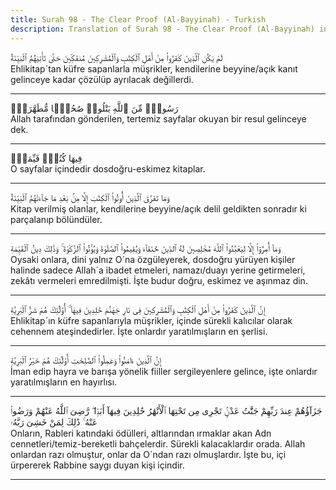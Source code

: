 ```yaml
---
title: Surah 98 - The Clear Proof (Al-Bayyinah) - Turkish
description: Translation of Surah 98 - The Clear Proof (Al-Bayyinah) in Turkish
---
```





<Aside type="quran" title="1">
لَمْ يَكُنِ ٱلَّذِينَ كَفَرُوا۟ مِنْ أَهْلِ ٱلْكِتَٰبِ وَٱلْمُشْرِكِينَ مُنفَكِّينَ حَتَّىٰ تَأْتِيَهُمُ ٱلْبَيِّنَةُ
</Aside>

<Aside type="reference" title="1">
Ehlikitap´tan küfre sapanlarla müşrikler, kendilerine beyyine/açık kanıt gelinceye kadar çözülüp ayrılacak değillerdi.
</Aside>

---

<Aside type="quran" title="2">
رَسُولٌۭ مِّنَ ٱللَّهِ يَتْلُوا۟ صُحُفًۭا مُّطَهَّرَةًۭ
</Aside>

<Aside type="reference" title="2">
Allah tarafından gönderilen, tertemiz sayfalar okuyan bir resul gelinceye dek.
</Aside>

---

<Aside type="quran" title="3">
فِيهَا كُتُبٌۭ قَيِّمَةٌۭ
</Aside>

<Aside type="reference" title="3">
O sayfalar içindedir dosdoğru-eskimez kitaplar.
</Aside>

---

<Aside type="quran" title="4">
وَمَا تَفَرَّقَ ٱلَّذِينَ أُوتُوا۟ ٱلْكِتَٰبَ إِلَّا مِنۢ بَعْدِ مَا جَآءَتْهُمُ ٱلْبَيِّنَةُ
</Aside>

<Aside type="reference" title="4">
Kitap verilmiş olanlar, kendilerine beyyine/açık delil geldikten sonradır ki parçalanıp bölündüler.
</Aside>

---

<Aside type="quran" title="5">
وَمَآ أُمِرُوٓا۟ إِلَّا لِيَعْبُدُوا۟ ٱللَّهَ مُخْلِصِينَ لَهُ ٱلدِّينَ حُنَفَآءَ وَيُقِيمُوا۟ ٱلصَّلَوٰةَ وَيُؤْتُوا۟ ٱلزَّكَوٰةَ ۚ وَذَٰلِكَ دِينُ ٱلْقَيِّمَةِ
</Aside>

<Aside type="reference" title="5">
Oysaki onlara, dini yalnız O´na özgüleyerek, dosdoğru yürüyen kişiler halinde sadece Allah´a ibadet etmeleri, namazı/duayı yerine getirmeleri, zekâtı vermeleri emredilmişti. İşte budur doğru, eskimez ve aşınmaz din.
</Aside>

---

<Aside type="quran" title="6">
إِنَّ ٱلَّذِينَ كَفَرُوا۟ مِنْ أَهْلِ ٱلْكِتَٰبِ وَٱلْمُشْرِكِينَ فِى نَارِ جَهَنَّمَ خَٰلِدِينَ فِيهَآ ۚ أُو۟لَٰٓئِكَ هُمْ شَرُّ ٱلْبَرِيَّةِ
</Aside>

<Aside type="reference" title="6">
Ehlikitap´ın küfre sapanlarıyla müşrikler, içinde sürekli kalıcılar olarak cehennem ateşindedirler. İşte onlardır yaratılmışların en şerlisi.
</Aside>

---

<Aside type="quran" title="7">
إِنَّ ٱلَّذِينَ ءَامَنُوا۟ وَعَمِلُوا۟ ٱلصَّٰلِحَٰتِ أُو۟لَٰٓئِكَ هُمْ خَيْرُ ٱلْبَرِيَّةِ
</Aside>

<Aside type="reference" title="7">
İman edip hayra ve barışa yönelik fiiller sergileyenlere gelince, işte onlardır yaratılmışların en hayırlısı.
</Aside>

---

<Aside type="quran" title="8">
جَزَآؤُهُمْ عِندَ رَبِّهِمْ جَنَّٰتُ عَدْنٍۢ تَجْرِى مِن تَحْتِهَا ٱلْأَنْهَٰرُ خَٰلِدِينَ فِيهَآ أَبَدًۭا ۖ رَّضِىَ ٱللَّهُ عَنْهُمْ وَرَضُوا۟ عَنْهُ ۚ ذَٰلِكَ لِمَنْ خَشِىَ رَبَّهُۥ
</Aside>

<Aside type="reference" title="8">
Onların, Rableri katındaki ödülleri, altlarından ırmaklar akan Adn cennetleri/temiz-bereketli bahçelerdir. Sürekli kalacaklardır orada. Allah onlardan razı olmuştur, onlar da O´ndan razı olmuşlardır. İşte bu, içi ürpererek Rabbine saygı duyan kişi içindir.
</Aside>

---
